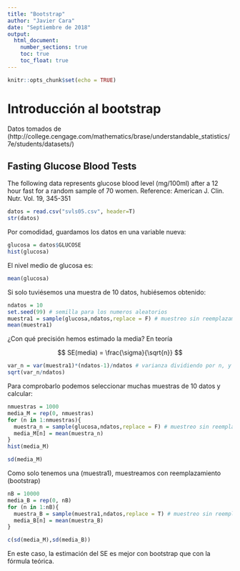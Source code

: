 ```yaml
---
title: "Bootstrap"
author: "Javier Cara"
date: "Septiembre de 2018"
output: 
  html_document:
    number_sections: true
    toc: true
    toc_float: true
---
```


```r
knitr::opts_chunk$set(echo = TRUE)
```

# Introducción al bootstrap

Datos tomados de (http://college.cengage.com/mathematics/brase/understandable_statistics/7e/students/datasets/)

Fasting Glucose Blood Tests
---------------------------------------------------------------
The following data represents glucose blood level (mg/100ml) after a 12 hour fast for a random sample of 70 women. Reference: American J. Clin. Nutr. Vol. 19, 345-351

```r
datos = read.csv("svls05.csv", header=T)
str(datos)
```

Por comodidad, guardamos los datos en una variable nueva:

```r
glucosa = datos$GLUCOSE
hist(glucosa)
```

El nivel medio de glucosa es:
```r
mean(glucosa)
```


Si solo tuviésemos una muestra de 10 datos, hubiésemos obtenido:

```r
ndatos = 10
set.seed(99) # semilla para los numeros aleatorios
muestra1 = sample(glucosa,ndatos,replace = F) # muestreo sin reemplazamiento
mean(muestra1)
```

¿Con qué precisión hemos estimado la media? En teoría

$$
SE(media) = \frac{\sigma}{\sqrt{n}}
$$

```r
var_n = var(muestra1)*(ndatos-1)/ndatos # varianza dividiendo por n, y no por (n-1)
sqrt(var_n/ndatos)
```

Para comprobarlo podemos seleccionar muchas muestras de 10 datos y calcular:

```r
nmuestras = 1000
media_M = rep(0, nmuestras)
for (n in 1:nmuestras){
  muestra_n = sample(glucosa,ndatos,replace = F) # muestreo sin reemplazamiento
  media_M[n] = mean(muestra_n)
}
hist(media_M)
```

```r
sd(media_M)
```

Como solo tenemos una (muestra1), muestreamos con reemplazamiento (bootstrap)
```r
nB = 10000
media_B = rep(0, nB)
for (n in 1:nB){
  muestra_B = sample(muestra1,ndatos,replace = T) # muestreo sin reemplazamiento
  media_B[n] = mean(muestra_B)
}
```

```r
c(sd(media_M),sd(media_B))
```

En este caso, la estimación del SE es mejor con bootstrap que con la fórmula teórica.
